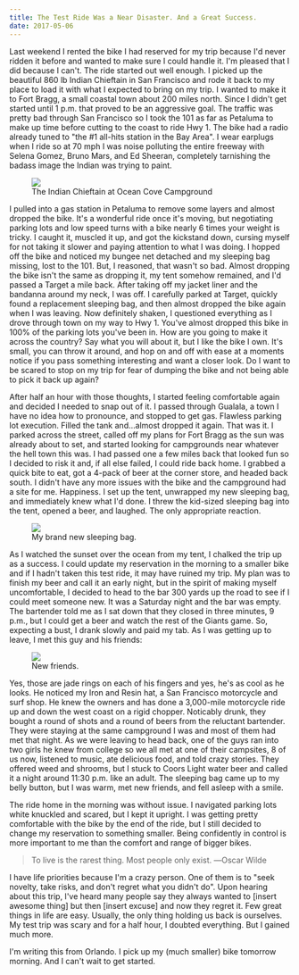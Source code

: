 ```yaml
---
title: The Test Ride Was a Near Disaster. And a Great Success.
date: 2017-05-06
---
```


Last weekend I rented the bike I had reserved for my trip because I'd never ridden it before and wanted to make sure I could handle it. I'm pleased that I did because I can't. The ride started out well enough. I picked up the beautiful 860 lb Indian Chieftain in San Francisco and rode it back to my place to load it with what I expected to bring on my trip. I wanted to make it to Fort Bragg, a small coastal town about 200 miles north. Since I didn't get started until 1 p.m. that proved to be an aggressive goal. The traffic was pretty bad through San Francisco so I took the 101 as far as Petaluma to make up time before cutting to the coast to ride Hwy 1. The bike had a radio already tuned to "the #1 all-hits station in the Bay Area". I wear earplugs when I ride so at 70 mph I was noise polluting the entire freeway with Selena Gomez, Bruno Mars, and Ed Sheeran, completely tarnishing the badass image the Indian was trying to paint.

<figure>
  <img src="../assets/chieftain-test-ride.jpg" />
  <figcaption>The Indian Chieftain at Ocean Cove Campground</figcaption>
</figure>

I pulled into a gas station in Petaluma to remove some layers and almost dropped the bike. It's a wonderful ride once it's moving, but negotiating parking lots and low speed turns with a bike nearly 6 times your weight is tricky. I caught it, muscled it up, and got the kickstand down, cursing myself for not taking it slower and paying attention to what I was doing. I hopped off the bike and noticed my bungee net detached and my sleeping bag missing, lost to the 101. But, I reasoned, that wasn't so bad. Almost dropping the bike isn't the same as dropping it, my tent somehow remained, and I'd passed a Target a mile back. After taking off my jacket liner and the bandanna around my neck, I was off. I carefully parked at Target, quickly found a replacement sleeping bag, and then almost dropped the bike again when I was leaving. Now definitely shaken, I questioned everything as I drove through town on my way to Hwy 1. You've almost dropped this bike in 100% of the parking lots you've been in. How are you going to make it across the country? Say what you will about it, but I like the bike I own. It's small, you can throw it around, and hop on and off with ease at a moments notice if you pass something interesting and want a closer look. Do I want to be scared to stop on my trip for fear of dumping the bike and not being able to pick it back up again?

After half an hour with those thoughts, I started feeling comfortable again and decided I needed to snap out of it. I passed through Gualala, a town I have no idea how to pronounce, and stopped to get gas. Flawless parking lot execution. Filled the tank and…almost dropped it again. That was it. I parked across the street, called off my plans for Fort Bragg as the sun was already about to set, and started looking for campgrounds near whatever the hell town this was. I had passed one a few miles back that looked fun so I decided to risk it and, if all else failed, I could ride back home. I grabbed a quick bite to eat, got a 4-pack of beer at the corner store, and headed back south. I didn't have any more issues with the bike and the campground had a site for me. Happiness. I set up the tent, unwrapped my new sleeping bag, and immediately knew what I'd done. I threw the kid-sized sleeping bag into the tent, opened a beer, and laughed. The only appropriate reaction.

<figure>
  <img src="../assets/kids-sleeping-bag.jpg" />
  <figcaption>My brand new sleeping bag.</figcaption>
</figure>

As I watched the sunset over the ocean from my tent, I chalked the trip up as a success. I could update my reservation in the morning to a smaller bike and if I hadn't taken this test ride, it may have ruined my trip. My plan was to finish my beer and call it an early night, but in the spirit of making myself uncomfortable, I decided to head to the bar 300 yards up the road to see if I could meet someone new. It was a Saturday night and the bar was empty. The bartender told me as I sat down that they closed in three minutes, 9 p.m., but I could get a beer and watch the rest of the Giants game. So, expecting a bust, I drank slowly and paid my tab. As I was getting up to leave, I met this guy and his friends:

<figure>
  <img src="../assets/ocean-cove.jpg" />
  <figcaption>New friends.</figcaption>
</figure>

Yes, those are jade rings on each of his fingers and yes, he's as cool as he looks. He noticed my Iron and Resin hat, a San Francisco motorcycle and surf shop. He knew the owners and has done a 3,000-mile motorcycle ride up and down the west coast on a rigid chopper. Noticably drunk, they bought a round of shots and a round of beers from the reluctant bartender. They were staying at the same campground I was and most of them had met that night. As we were leaving to head back, one of the guys ran into two girls he knew from college so we all met at one of their campsites, 8 of us now, listened to music, ate delicious food, and told crazy stories. They offered weed and shrooms, but I stuck to Coors Light water beer and called it a night around 11:30 p.m. like an adult. The sleeping bag came up to my belly button, but I was warm, met new friends, and fell asleep with a smile.

The ride home in the morning was without issue. I navigated parking lots white knuckled and scared, but I kept it upright. I was getting pretty comfortable with the bike by the end of the ride, but I still decided to change my reservation to something smaller. Being confidently in control is more important to me than the comfort and range of bigger bikes.

> To live is the rarest thing. Most people only exist. ―Oscar Wilde

I have life priorities because I'm a crazy person. One of them is to "seek novelty, take risks, and don't regret what you didn't do". Upon hearing about this trip, I've heard many people say they always wanted to [insert awesome thing] but then [insert excuse] and now they regret it. Few great things in life are easy. Usually, the only thing holding us back is ourselves. My test trip was scary and for a half hour, I doubted everything. But I gained much more.

I'm writing this from Orlando. I pick up my (much smaller) bike tomorrow morning. And I can't wait to get started.
